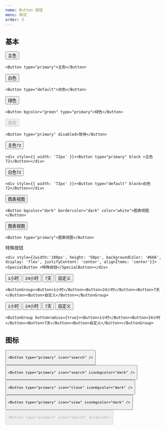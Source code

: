 ```yaml
---
name: Button 按钮
menu: 样式
order: 3
---
```



## 基本

<Button type="primary">主色</Button>

    <Button type="primary">主色</Button>

<Button type="default">白色</Button>

    <Button type="default">白色</Button>

<Button bgcolor="green" type="primary">
  绿色
</Button>

    <Button bgcolor="green" type="primary">绿色</Button>

<Button type="primary" disabled>
  禁用
</Button>

    <Button type="primary" disabled>禁用</Button>

<div style={{ width: '72px' }}>
  <Button type="primary" block>
    主色72
  </Button>
</div>

    <div style={{ width: '72px' }}><Button type="primary" block >主色72</Button></div>

<div style={{ width: '72px' }}>
  <Button type="default" block>
    白色72
  </Button>
</div>

    <div style={{ width: '72px' }}><Button type="default" block>白色72</Button></div>

<Button bgcolor="dark" bordercolor="dark" color="white">
  图表视图
</Button>

    <Button bgcolor="dark" bordercolor="dark" color="white">图表视图</Button>

<Button type="primary">图表视图</Button>

    <Button type="primary">图表视图</Button>

<div
  style={{
    width: '100px',
    height: '50px',
    backgroundColor: '#666',
    display: 'flex',
    justifyContent: 'center',
    alignItems: 'center'
  }}
>
  <SpecialButton>特殊按钮</SpecialButton>
</div>

    <div style={{width:'100px', height: '50px', backgroundColor: '#666', display: 'flex', justifyContent: 'center', alignItems: 'center'}}><SpecialButton >特殊按钮</SpecialButton></div>

<ButtonGroup>
  <Button>1小时</Button>
  <Button>24小时</Button>
  <Button>7天</Button>
  <Button>自定义</Button>
</ButtonGroup>

    <ButtonGroup><Button>1小时</Button><Button>24小时</Button><Button>7天</Button><Button>自定义</Button></ButtonGroup>

<ButtonGroup bottomradius={true}>
  <Button>1小时</Button>
  <Button>24小时</Button>
  <Button>7天</Button>
  <Button>自定义</Button>
</ButtonGroup>

    <ButtonGroup bottomradius={true}><Button>1小时</Button><Button>24小时</Button><Button>7天</Button><Button>自定义</Button></ButtonGroup>

## 图标

<Button type="primary" icon="search" />

    <Button type="primary" icon="search" />

<Button type="primary" icon="search" iconbgcolor="dark" />

    <Button type="primary" icon="search" iconbgcolor="dark" />

<Button type="primary" icon="close" iconbgcolor="dark" />

    <Button type="primary" icon="close" iconbgcolor="dark" />

<Button type="primary" icon="view" iconbgcolor="dark" />

    <Button type="primary" icon="view" iconbgcolor="dark" />

<Button type="primary" icon="search" disabled />

    <Button type="primary" icon="search" disabled/>

